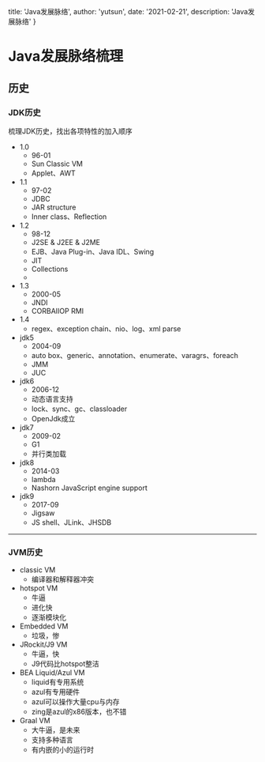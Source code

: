 
  title: 'Java发展脉络',
  author: 'yutsun',
  date: '2021-02-21',
  description: 'Java发展脉络'
}


# Java发展脉络梳理

## 历史

### JDK历史

梳理JDK历史，找出各项特性的加入顺序

- 1.0
	- 96-01
	- Sun Classic VM
	- Applet、AWT
- 1.1
	- 97-02
	- JDBC
	- JAR structure
	- Inner class、Reflection
- 1.2
	- 98-12
	- J2SE & J2EE & J2ME
	- EJB、Java Plug-in、Java IDL、Swing
	- JIT
	- Collections
	- 
- 1.3
	- 2000-05
	- JNDI
	- CORBAIIOP RMI
- 1.4
	- regex、exception chain、nio、log、xml parse
- jdk5
	- 2004-09
	- auto box、generic、annotation、enumerate、varagrs、foreach
	- JMM
	- JUC
- jdk6
	- 2006-12
	- 动态语言支持
	- lock、sync、gc、classloader
	- OpenJdk成立
- jdk7
	- 2009-02
	- G1
	- 并行类加载
- jdk8
	- 2014-03
	- lambda
	- Nashorn JavaScript engine support
- jdk9
	- 2017-09
	- Jigsaw
	- JS shell、JLink、JHSDB

***************

### JVM历史

- classic VM
	- 编译器和解释器冲突
- hotspot VM
	- 牛逼
	- 进化快
	- 逐渐模块化
- Embedded VM
	- 垃圾，惨
- JRockit/J9 VM
	- 牛逼，快
	- J9代码比hotspot整洁
- BEA Liquid/Azul VM
	- liquid有专用系统
	- azul有专用硬件
	- azul可以操作大量cpu与内存
	- zing是azul的x86版本，也不错
- Graal VM
	- 大牛逼，是未来
	- 支持多种语言
	- 有内嵌的小的运行时
	